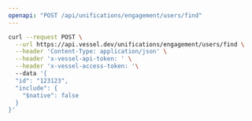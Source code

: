 ```yaml
---
openapi: "POST /api/unifications/engagement/users/find"
---
```


<RequestExample>

```bash Request
curl --request POST \
  --url https://api.vessel.dev/unifications/engagement/users/find \
  --header 'Content-Type: application/json' \
  --header 'x-vessel-api-token: ' \
  --header 'x-vessel-access-token: '\ 
  --data '{
  "id": "123123",
  "include": {
    "$native": false
  }
}'
```

</RequestExample>


      